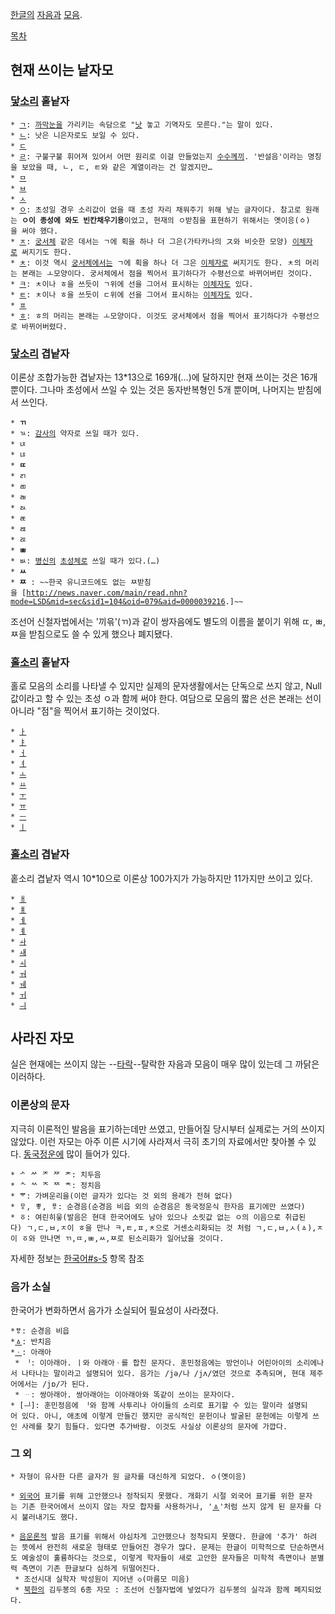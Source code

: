 [[한글]]의 [[자음]]과 [[모음]].

[[목차]]

== 현재 쓰이는 낱자모 ==
=== [[자음|닿소리]] 홑낱자 ===
 * [[ㄱ]]: [[까막눈]]을 가리키는 속담으로 "[[낫]] 놓고 기역자도 모른다."는 말이 있다.
 * [[ㄴ]]: 낫은 니은자로도 보일 수 있다.
 * [[ㄷ]]
 * [[ㄹ]]: 구불구불 휘어져 있어서 어떤 원리로 이걸 만들었는지 [[수수께끼]]. '반설음'이라는 명칭을 보았을 때, ㄴ, ㄷ, ㅌ와 같은 계열이라는 건 알겠지만…
 * [[ㅁ]]
 * [[ㅂ]]
 * [[ㅅ]]
 * [[ㅇ]]: 초성일 경우 소리값이 없을 때 초성 자리 채워주기 위해 넣는 글자이다. 참고로 원래는 '''ㅇ이 종성에 와도 빈칸채우기용'''이었고, 현재의 ㅇ받침을 표현하기 위해서는 옛이응(ㆁ)을 써야 했다.
 * [[ㅈ]]: [[궁서체]] 같은 데서는 ㄱ에 획을 하나 더 그은(가타카나의 ス와 비슷한 모양) [[이체자]]로 써지기도 한다.
 * [[ㅊ]]: 이것 역시 [[궁서체]]에서는 ㄱ에 획을 하나 더 그은 [[이체자]]로 써지기도 한다. ㅊ의 머리는 본래는 ㅗ모양이다. 궁서체에서 점을 찍어서 표기하다가 수평선으로 바뀌어버린 것이다.
 * [[ㅋ]]: ㅊ이나 ㅎ을 쓰듯이 ㄱ위에 선을 그어서 표시하는 [[이체자]]도 있다.
 * [[ㅌ]]: ㅊ이나 ㅎ을 쓰듯이 ㄷ위에 선을 그어서 표시하는 [[이체자]]도 있다.
 * [[ㅍ]]
 * [[ㅎ]]: ㅎ의 머리는 본래는 ㅗ모양이다. 이것도 궁서체에서 점을 찍어서 표기하다가 수평선으로 바뀌어버렸다.

=== [[자음|닿소리]] 겹낱자 ===
이론상 조합가능한 겹낱자는 13*13으로 169개(…)에 달하지만 현재 쓰이는 것은 16개 뿐이다. 그나마 초성에서 쓰일 수 있는 것은 동자반복형인 5개 뿐이며, 나머지는 받침에서 쓰인다.

 * '''ㄲ'''
 * ㄳ: [[감사]]의 약자로 쓰일 때가 있다.
 * ㄵ
 * ㄶ
 * '''ㄸ'''
 * ㄺ
 * ㄻ
 * ㄼ
 * ㄽ
 * ㄾ
 * ㄿ
 * ㅀ
 * '''ㅃ'''
 * ㅄ: [[병신]]의 [[초성체]]로 쓰일 때가 있다.(…)
 * '''ㅆ'''
 * '''ㅉ''' : ~~한국 유니코드에도 없는 ㅉ받침을 [http://news.naver.com/main/read.nhn?mode=LSD&mid=sec&sid1=104&oid=079&aid=0000039216.]~~

조선어 신철자법에서는 '끼윾'(ㄲ)과 같이 쌍자음에도 별도의 이름을 붙이기 위해 ㄸ, ㅃ, ㅉ을 받침으로도 쓸 수 있게 했으나 폐지됐다.

=== [[모음|홀소리]] 홑낱자 ===
홀로 모음의 소리를 나타낼 수 있지만 실제의 문자생활에서는 단독으로 쓰지 않고, Null값이라고 할 수 있는 초성 ㅇ과 함께 써야 한다.
여담으로 모음의 짧은 선은 본래는 선이 아니라 "점"을 찍어서 표기하는 것이었다.

 * [[ㅏ]]
 * [[ㅑ]]
 * [[ㅓ]]
 * [[ㅕ]]
 * [[ㅗ]]
 * [[ㅛ]]
 * [[ㅜ]]
 * [[ㅠ]]
 * [[ㅡ]]
 * [[ㅣ]]

=== [[모음|홀소리]] 겹낱자 ===
홑소리 겹낱자 역시 10*10으로 이론상 100가지가 가능하지만 11가지만 쓰이고 있다.

 * [[ㅐ]]
 * [[ㅒ]]
 * [[ㅔ]] 
 * [[ㅖ]]
 * [[ㅘ]]
 * [[ㅙ]]
 * [[ㅚ]]
 * [[ㅝ]]
 * [[ㅞ]]
 * [[ㅟ]]
 * [[ㅢ]]

== 사라진 자모 ==
실은 현재에는 쓰이지 않는 --[[타락]]--탈락한 자음과 모음이 매우 많이 있는데 그 까닭은 이러하다.

=== 이론상의 문자 ===
지극히 이론적인 발음을 표기하는데만 쓰였고, 만들어질 당시부터 실제로는 거의 쓰이지 않았다. 이런 자모는 아주 이른 시기에 사라져서 극히 초기의 자료에서만 찾아볼 수 있다. [[동국정운]]에 많이 들어가 있다.
 * ᄼ ᄽ ᅎ ᅏ ᅔ: 치두음
 * ᄾ ᄿ ᅐ ᅑ ᅕ: 정치음
 * ᄛ: 가벼운리을(이런 글자가 있다는 것 외의 용례가 전혀 없다)
 * ㅱ, ㅹ, ㆄ: 순경음(순경음 비읍 외의 순경음은 동국정운식 한자음 표기에만 쓰였다)
 * ㆆ: 여린히읗(발음은 현대 한국어에도 남아 있으나 소릿값 없는 ㅇ의 이음으로 취급된다) ㄱ,ㄷ,ㅂ,ㅈ이 ㅎ을 만나 ㅋ,ㅌ,ㅍ,ㅊ으로 거센소리화되는 것 처럼 ㄱ,ㄷ,ㅂ,ㅅ(ㅿ),ㅈ이 ㆆ와 만나면 ㄲ,ㄸ,ㅃ,ㅆ,ㅉ로 된소리화가 일어났을 것이다.

자세한 정보는 [[한국어#s-5]] 항목 참조

=== 음가 소실 ===
한국어가 변화하면서 음가가 소실되어 필요성이 사라졌다.
 *ㅸ: 순경음 비읍
 *[[ㅿ]]: 반치음
 *[[ㆍ]]: 아래아
  * ᆝ: 이아래아. ㅣ와 아래아ㆍ를 합친 문자다. 훈민정음에는 방언이나 어린아이의 소리에나서 나타나는 말이라고 설명되어 있다. 음가는 /jə/나 /jʌ/였던 것으로 추측되며, 현대 제주어에서는 /jɒ/가 된다.
  * ᆢ: 쌍아래아. 쌍아래아는 이아래아와 똑같이 쓰이는 문자이다.
 * [ᆜ]: 훈민정음에 ᆝ와 함께 사투리나 아이들의 소리로 표기할 수 있는 말이라 설명되어 있다. 아니, 애초에 이렇게 만들긴 했지만 공식적인 문헌이나 발굴된 문헌에는 이렇게 쓰인 사례를 찾기 힘들다. 있다면 추가바람. 이것도 사실상 이론상의 문자에 가깝다.

=== 그 외 ===
 * 자형이 유사한 다른 글자가 원 글자를 대신하게 되었다. ㆁ(옛이응)

 * [[외국어]] 표기를 위해 고안했으나 정착되지 못했다. 개화기 시절 외국어 표기를 위한 문자는 기존 한국어에서 쓰이지 않는 자모 합자를 사용하거나, '[[ㅿ]]'처럼 쓰지 않게 된 문자를 다시 불러내기도 했다.

 * [[음운론]]적 발음 표기를 위해서 야심차게 고안했으나 정착되지 못했다. 한글에 '추가' 하려는 뜻에서 완전히 새로운 형태로 만들어진 경우가 많다. 문제는 한글이 미학적으로 단순하면서도 예술성이 훌륭하다는 것으로, 이렇게 학자들이 새로 고안한 문자들은 미학적 측면이나 분별력 측면이 기존 한글보다 심하게 뒤떨어진다.
  * 조선시대 실학자 박성원이 지어낸 ◇(마름모 미음)
  * [[북한]]의 김두봉의 6종 자모 : 조선어 신철자법에 넣었다가 김두봉의 실각과 함께 폐지되었다.

